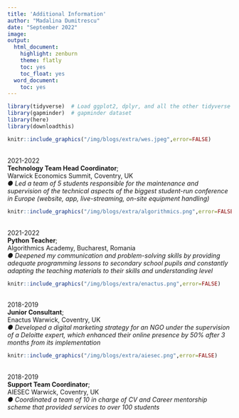 ```yaml
---
title: 'Additional Information'
author: "Madalina Dumitrescu"
date: "September 2022"
image: 
output:
  html_document:
    highlight: zenburn
    theme: flatly
    toc: yes
    toc_float: yes
  word_document:
    toc: yes
---
```

```r
library(tidyverse)  # Load ggplot2, dplyr, and all the other tidyverse packages
library(gapminder)  # gapminder dataset
library(here)
library(downloadthis)
```

```r
knitr::include_graphics("/img/blogs/extra/wes.jpeg",error=FALSE)
```
<br>
2021-2022 <br>
 **Technology Team Head Coordinator**;<br>
     Warwick Economics Summit, Coventry, UK <br>
     *● Led a team of 5 students responsible for the maintenance and supervision of the technical aspects of the biggest student-run conference in Europe (website, app, live-streaming, on-site equipment handling) * <br>
     
```r
knitr::include_graphics("/img/blogs/extra/algorithmics.png",error=FALSE)
```
<br>
2021-2022 <br>
 **Python Teacher**;<br>
     Algorithmics Academy, Bucharest, Romania <br>
     *● Deepened my communication and problem-solving skills by providing adequate programming lessons to secondary school pupils and constantly adapting the teaching materials to their skills and understanding level* <br>
     
```r
knitr::include_graphics("/img/blogs/extra/enactus.png",error=FALSE)
```
<br>
2018-2019 <br>
 **Junior Consultant**;<br>
    Enactus Warwick, Coventry, UK  <br>
     *● Developed a digital marketing strategy for an NGO under the supervision of a Deloitte expert, which enhanced their online presence by 50% after 3 months from its implementation * <br>
     
```r
knitr::include_graphics("/img/blogs/extra/aiesec.png",error=FALSE)
```
<br>
2018-2019 <br>
 **Support Team Coordinator**;<br>
     AIESEC Warwick, Coventry, UK <br>
     *● Coordinated a team of 10 in charge of CV and Career mentorship scheme that provided services to over 100 students * <br>